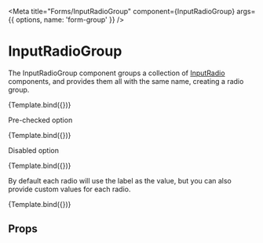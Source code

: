 

<Meta
  title="Forms/InputRadioGroup"
  component={InputRadioGroup}
  args={{
    options,
    name: 'form-group'
  }}
/>


# InputRadioGroup

<WorksWith component="InputFactory" />

The InputRadioGroup component groups a collection of [InputRadio](?path=/docs/atom-inputradio--unchecked) components,
and provides them all with the same name, creating a radio group.

<Canvas withSource="open">
  <Story name="Default">{Template.bind({})}</Story>
</Canvas>

Pre-checked option

<Canvas withSource="open">
  <Story
    name="With checked option"
    args={{
      options: [
        { label: '1-3 Research stage', checked: true },
        { label: '4-6 Development stage' },
        { label: '7-9 Deployment stage' }
      ],
      name: 'form-group-checked'
    }}
  >
    {Template.bind({})}
  </Story>
</Canvas>

Disabled option

<Canvas withSource="open">
  <Story
    name="With disabled option"
    args={{
      options: [
        { label: '1-3 Research stage', disabled: true },
        { label: '4-6 Development stage' },
        { label: '7-9 Deployment stage' }
      ],
      name: 'form-group-disabled'
    }}
  >
    {Template.bind({})}
  </Story>
</Canvas>

By default each radio will use the label as the value, but you can also provide custom values for each radio.

<Canvas withSource="open">
  <Story
    name="With custom values"
    args={{
      options: [
        { label: '1-3 Research stage', value: '1' },
        { label: '4-6 Development stage', value: '2' },
        { label: '7-9 Deployment stage', value: '3' }
      ],
      name: 'form-group-custom'
    }}
  >
    {Template.bind({})}
  </Story>
</Canvas>

## Props

<ArgsTable of={InputRadioGroup} />

